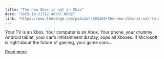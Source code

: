 ```yaml
---
title: "The new Xbox is not an Xbox"
date: "2025-10-21T12:40:57.000Z"
link: "https://www.theverge.com/podcast/803160/the-new-xbox-is-not-an-xbox"
---
```


Your TV is an Xbox. Your computer is an Xbox. Your phone, your crummy Android tablet, your car's infotainment display, oops all Xboxes. If Microsoft is right about the future of gaming, your game cons...

[Read more](https://www.theverge.com/podcast/803160/the-new-xbox-is-not-an-xbox)
